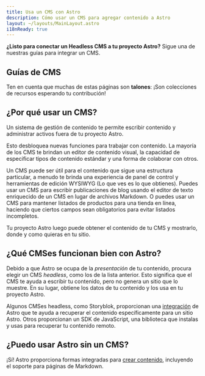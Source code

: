 ```yaml
---
title: Usa un CMS con Astro
description: Cómo usar un CMS para agregar contenido a Astro
layout: ~/layouts/MainLayout.astro
i18nReady: true
---
```




**¿Listo para conectar un Headless CMS a tu proyecto Astro?** Sigue una de nuestras guías para integrar un CMS.

## Guías de CMS

<CMSGuidesNav />

Ten en cuenta que muchas de estas páginas son **talones**: ¡Son colecciones de recursos esperando tu contribución!

## ¿Por qué usar un CMS?

Un sistema de gestión de contenido te permite escribir contenido y administrar activos fuera de tu proyecto Astro.

Esto desbloquea nuevas funciones para trabajar con contenido. La mayoría de los CMS te brindan un editor de contenido visual, la capacidad de especificar tipos de contenido estándar y una forma de colaborar con otros.

Un CMS puede ser útil para el contenido que sigue una estructura particular, a menudo te brinda una experiencia de panel de control y herramientas de edición WYSIWYG (Lo que ves es lo que obtienes). Puedes usar un CMS para escribir publicaciones de blog usando el editor de texto enriquecido de un CMS en lugar de archivos Markdown. O puedes usar un CMS para mantener listados de productos para una tienda en línea, haciendo que ciertos campos sean obligatorios para evitar listados incompletos.

Tu proyecto Astro luego puede obtener el contenido de tu CMS y mostrarlo, donde y como quieras en tu sitio.


## ¿Qué CMSes funcionan bien con Astro?

Debido a que Astro se ocupa de la _presentación_ de tu contenido, procura elegir un CMS _headless_, como los de la lista anterior. Esto significa que el CMS te ayuda a escribir tu contenido, pero no genera un sitio que lo muestre. En su lugar, obtiene los datos de tu contenido y los usa en tu proyecto Astro.

Algunos CMSes headless, como Storyblok, proporcionan una [integración](/es/guides/integrations-guide/) de Astro que te ayuda a recuperar el contenido específicamente para un sitio Astro. Otros proporcionan un SDK de JavaScript, una biblioteca que instalas y usas para recuperar tu contenido remoto.

## ¿Puedo usar Astro sin un CMS?

¡Sí! Astro proporciona formas integradas para [crear contenido](/es/guides/content/), incluyendo el soporte para páginas de Markdown.
